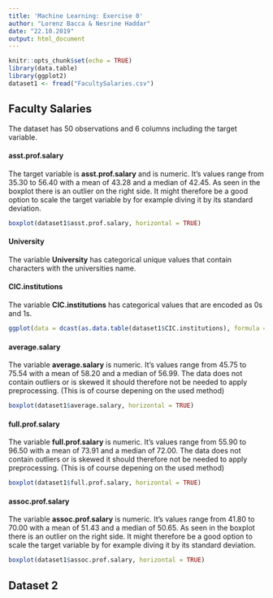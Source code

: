 ```yaml
---
title: 'Machine Learning: Exercise 0'
author: "Lorenz Bacca & Nesrine Haddar"
date: "22.10.2019"
output: html_document
---
```


```r
knitr::opts_chunk$set(echo = TRUE)
library(data.table)
library(ggplot2)
dataset1 <- fread("FacultySalaries.csv")
```

## Faculty Salaries

The dataset has 50 observations and 6 columns including the target variable.

#### asst.prof.salary
The target variable is **asst.prof.salary** and is numeric. It's values range from 35.30 to 56.40 with a mean of 43.28 and a median of 42.45. As seen in the boxplot there is an outlier on the right side. It might therefore be a good option to scale the target variable by for example diving it by its standard deviation.

```r
boxplot(dataset1$asst.prof.salary, horizontal = TRUE)
```

#### University
The variable **University** has categorical unique values that contain characters with the universities name.

#### CIC.institutions
The variable **CIC.institutions** has categorical values that are encoded as 0s and 1s. 

```r
ggplot(data = dcast(as.data.table(dataset1$CIC.institutions), formula = V1 ~ .), aes(x = V1, y = .)) + geom_bar(stat = "identity")
```

#### average.salary
The variable **average.salary** is numeric. It's values range from 45.75 to 75.54 with a mean of 58.20 and a median of 56.99. The data does not contain outliers or is skewed it should therefore not be needed to apply preprocessing. (This is of course depening on the used method)

```r
boxplot(dataset1$average.salary, horizontal = TRUE)
```

#### full.prof.salary
The variable **full.prof.salary** is numeric. It's values range from 55.90 to 96.50 with a mean of 73.91 and a median of 72.00. The data does not contain outliers or is skewed it should therefore not be needed to apply preprocessing. (This is of course depening on the used method)

```r
boxplot(dataset1$full.prof.salary, horizontal = TRUE)
```

#### assoc.prof.salary
The variable **assoc.prof.salary** is numeric. It's values range from 41.80 to 70.00 with a mean of 51.43 and a median of 50.65. As seen in the boxplot there is an outlier on the right side. It might therefore be a good option to scale the target variable by for example diving it by its standard deviation.

```r
boxplot(dataset1$assoc.prof.salary, horizontal = TRUE)
```

## Dataset 2